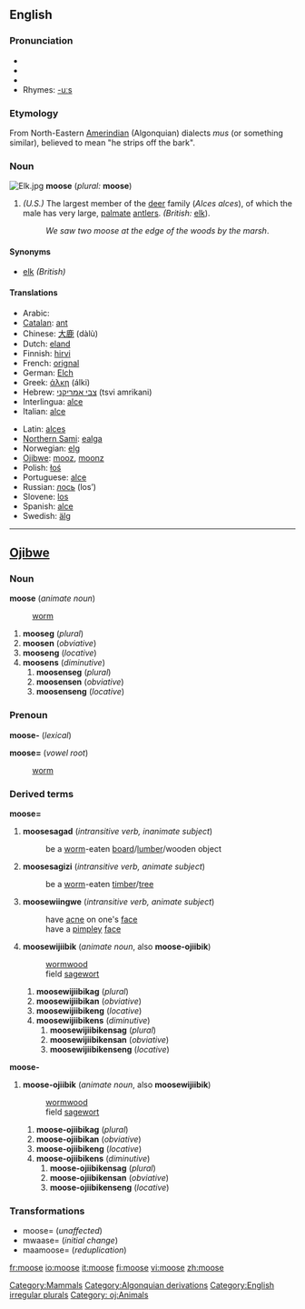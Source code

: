 {{wikipedia}}
==English==
[[Category:Mammals]]

===Pronunciation===
*{{AHD|moo͞s}}
*{{IPA|/muːs/}}
*{{SAMPA|/mu:s/}}
*Rhymes: [[Rhymes:English:-uːs|-uːs]]

===Etymology===
From North-Eastern [[Amerindian]] (Algonquian) dialects ''mus'' (or something similar), believed to mean "he strips off the bark".

===Noun===
[[Image:Elk.jpg|thumbnail|right]]
'''moose''' (''plural:'' '''moose''')

#''(U.S.)'' The largest member of the [[deer]] family (''Alces alces''), of which the male has very large, [[palmate]] [[antler]]s. ''(British:'' [[elk]]).
#:''We saw two moose at the edge of the woods by the marsh''.

====Synonyms====
*[[elk]] ''(British)''

====Translations====
{{top}}
*Arabic: {{ARchar|[[موظ]]}} {{Unicode|(al-mu:ʐ)}} {{m}}
*[[Catalan]]: [[ant#Catalan|ant]] {{m}}
*Chinese: [[大鹿]] (dàlù)
*Dutch: [[eland#Dutch|eland]]
*Finnish: [[hirvi]]
*French: [[orignal#French|orignal]] {{m}}
*German: [[Elch]] {{m}}
*Greek: [[άλκη]] (álki) {{f}}
*Hebrew: [[צבי אמריקני]] (tsvi amrikani) {{m}}
*Interlingua: [[alce]]
*Italian: [[alce]]
{{mid}}
*Latin: [[alces]] {{f}}
*[[Northern Sami]]: [[ealga]]
*Norwegian: [[elg]] {{m}}
*[[Ojibwe]]: [[mooz]], [[moonz]]
*Polish: [[łoś]] {{m}}
*Portuguese: [[alce]] {{m}}
*Russian: [[лось]] (los’) {{m}}
*Slovene: [[los#Slovenian|los]] {{m}}
*Spanish: [[alce#Spanish|alce]] {{m}}
*Swedish: [[älg]] {{c}}
{{bottom}}


----

==[[Ojibwe]]==
===Noun===
'''moose''' (''animate noun'')
: [[worm]]
#'''mooseg''' (''plural'')
#'''moosen''' (''obviative'')
#'''mooseng''' (''locative'')
#'''moosens''' (''diminutive'')
##'''moosenseg''' (''plural'')
##'''moosensen''' (''obviative'')
##'''moosenseng''' (''locative'')

===Prenoun===
'''moose-''' (''lexical'')


'''moose=''' (''vowel root'')
: [[worm]]

===Derived terms===
'''moose='''
#'''moosesagad''' (''intransitive verb, inanimate subject'')
#:be a [[worm]]-eaten [[board]]/[[lumber]]/wooden object
#'''moosesagizi''' (''intransitive verb, animate subject'')
#:be a [[worm]]-eaten [[timber]]/[[tree]]
#'''moosewiingwe''' (''intransitive verb, animate subject'')
#:have [[acne]] on one's [[face]]
#:have a [[pimple]]y [[face]]
#'''moosewijiibik''' (''animate noun'', also '''moose-ojiibik''')
#:[[wormwood]]
#:field [[sagewort]]
##'''moosewijiibikag''' (''plural'')
##'''moosewijiibikan''' (''obviative'')
##'''moosewijiibikeng''' (''locative'')
##'''moosewijiibikens''' (''diminutive'')
###'''moosewijiibikensag''' (''plural'')
###'''moosewijiibikensan''' (''obviative'')
###'''moosewijiibikenseng''' (''locative'')

'''moose-'''
#'''moose-ojiibik''' (''animate noun'', also '''moosewijiibik''')
#:[[wormwood]]
#:field [[sagewort]]
##'''moose-ojiibikag''' (''plural'')
##'''moose-ojiibikan''' (''obviative'')
##'''moose-ojiibikeng''' (''locative'')
##'''moose-ojiibikens''' (''diminutive'')
###'''moose-ojiibikensag''' (''plural'')
###'''moose-ojiibikensan''' (''obviative'')
###'''moose-ojiibikenseng''' (''locative'')

===Transformations===
*moose= (''unaffected'')
*mwaase= (''initial change'')
*maamoose= (''reduplication'')

[[Category:Algonquian derivations]]
[[Category:English irregular plurals]]
[[Category: oj:Animals]]

[[fr:moose]]
[[io:moose]]
[[it:moose]]
[[fi:moose]]
[[vi:moose]]
[[zh:moose]]